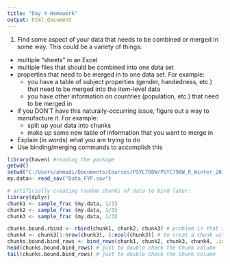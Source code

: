 ```yaml
---
title: "Day 4 Homework"
output: html_document
---
```


1. Find some aspect of your data that needs to be combined or merged in some way.  This could be a variety of things:
  - multiple "sheets" in an Excel
  - multiple files that should be combined into one data set
  - properties that need to be merged in to one data set. For example:
    - you have a table of subject properties (gender, handedness, etc.) that need to be merged into the item-level data
    - you have other information on countries (population, etc.) that need to be merged in
  - if you DON'T have this naturally-occurring issue, figure out a way to manufacture it. For example:
    - split up your data into chunks
    - make up some new table of information that you want to merge in
  - Explain (in words) what you are trying to do
  - Use binding/merging commands to accomplish this

``` r
library(haven) #reading the package
getwd() 
setwd("C:/Users/ahmadi/Documents/Courses/PSYC798W/PSYC798W_R_Winter_2017/Data")
my.data<- read_sav("Data_FYP.sav")

# artificially creating random chunks of data to bind later:
library(dplyr)
chunk1 <- sample_frac (my.data, 1/3)
chunk2 <- sample_frac (my.data, 1/3)
chunk3 <- sample_frac (my.data, 1/3)

chunks.bound.rbind <- rbind(chunk1, chunk2, chunk3) # problem is that since chunks we've defined are random samples, we have multiple occurances of same rows. if we could use a function that could avoid such repititions would be more meaningful.
chunk4 <- chunk3[1:nrow(chunk3), 5:ncol(chunk3)] # to creat a chunk with different column size than aboe mentioned chunks. This cannot be done using rbind, but it's possible using bind_rows:
chunks.bound.bind_rows <- bind_rows(chunk1, chunk2, chunk3, chunk4, .id = "Chunk") # also creates a column named Chunk which will show each chunk (i.e. rows corresponding to chunk 1, chunk 2,...).
head(chunks.bound.bind_rows) # just to double check the Chunk column
tail(chunks.bound.bind_rows) # just to double check the Chunk column

```
